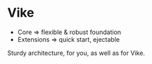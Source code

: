 # Vike

- Core => flexible & robust foundation
- Extensions => quick start, ejectable

Sturdy architecture, for you, as well as for Vike.
